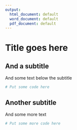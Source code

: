 ```yaml
---
output:
  html_document: default
  word_document: default
  pdf_document: default
---
```


# Title goes here

## And a subtitle

And some text below the subtitle

```r
# Put some code here

```

## Another subtitle 

And some more text

```r
# Put some more code here

```
